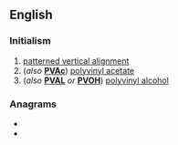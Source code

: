 ==English==

===Initialism===
{{rfc-header|Initialism}}
{{head|en|initialism}}
# [[patterned vertical alignment]]
# (''also'' '''[[PVAc]]''') [[polyvinyl acetate]]
# (''also'' '''[[PVAL]]''' ''or'' '''[[PVOH]]''') [[polyvinyl alcohol]]

===Anagrams===
* {{l|en|AVP}}
* {{l|en|pav}}